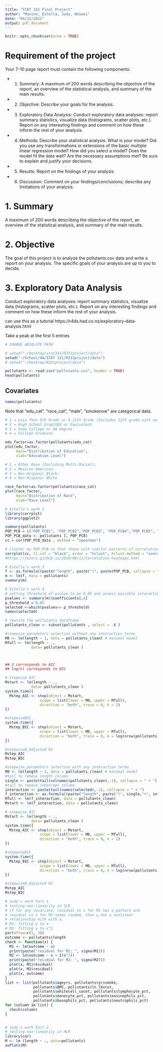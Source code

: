 ```yaml
---
title: "STAT 331 Final Project"
author: "Maxine, Estella, Judy, Weiwei"
date: "04/12/2021"
output: pdf_document
---
```


```r
knitr::opts_chunk$set(echo = TRUE)
```


# Requirement of the project 
Your 7–10 page report must contain the following components: 

- 1. Summary:
A maximum of 200 words describing the objective of the report, an overview of the statistical analysis, and summary of the main results.

- 2. Objective:
Describe your goals for the analysis.

- 3. Exploratory Data Analysis:
Conduct exploratory data analyses: report summary statistics, visualize data (histograms, scatter plots, etc.). Report on any interesting findings and comment on how these inform the rest of your analysis.

- 4. Methods:
Describe your statistical analysis: What is your model? Did you use any transformations or extensions of the basic multiple linear regression model? How did you select a model? Does the model fit the data well? Are the necessary assumptions met? Be sure to explain and justify your decisions.

- 5. Results:
Report on the findings of your analysis

- 6. Discussion:
Comment on your findings/conclusions; describe any limitations of your analysis.


# 1. Summary
A maximum of 200 words describing the objective of the report, an overview of the statistical analysis, and summary of the main results.

# 2. Objective 

The goal of this project is to analyze the pollutants.csv data and write a report on your analysis. The specific goals of your analysis are up to you to decide.

# 3. Exploratory Data Analysis
Conduct exploratory data analyses: report summary statistics, visualize data (histograms, scatter plots, etc.). Report on any interesting findings and comment on how these inform the rest of your analysis.

can use this as a tutorial https://r4ds.had.co.nz/exploratory-data-analysis.html


Take a peak at the first 5 entries
```r
# CHANGE ABSOLUTE PATH

# setwd("~/Desktop/stat341/R331project/data")
setwd("~/School/4A/STAT 331/R331project/data")
# setwd("~/Desktop/R331project/data")

pollutants <- read.csv("pollutants.csv", header = TRUE)
head(pollutants)
```

## Covariates
```r
names(pollutants)
```
Note that "edu_cat", "race_cat", "male", "smokenow" are categorical data. 

```r
# 1 = Less Than 9th Grade or 9-11th Grade (Includes 12th grade with no diploma) 
# 2 = High School Grad/GED or Equivalent
# 3 = Some College or AA degree
# 4 = College Graduate

edu_factor=as.factor(pollutants$edu_cat)
plot(edu_factor, 
     main="Distribution of Education",
     xlab="Education Level")

# 1 = Other Race (Including Multi-Racial);
# 2 = Mexican American; 
# 3 = Non-Hispanic Black; 
# 4 = Non-Hispanic White

race_factor=as.factor(pollutants$race_cat)
plot(race_factor, 
     main="Distribution of Race",
     xlab="Race Level")
```


```r
# Estella's work 1
library(corrplot)
library(ggplot2)

summary(pollutants)
POP_PCB = c("POP_PCB1", "POP_PCB2","POP_PCB3", "POP_PCB4","POP_PCB5", "POP_PCB6","POP_PCB7", "POP_PCB8","POP_PCB9", "POP_PCB10", "POP_PCB11")
POP_PCB_data <- pollutants [, POP_PCB]
cc = cor(POP_PCB_data , method = "spearman")

# cluster my POP_PCB so that those with similar patterns of correlation coefficients are closer together. 
corrplot(cc, tl.col = "black", order = "hclust", hclust.method = "average", addrect = 4, tl.cex = 0.7)
#https://jkzorz.github.io/2019/06/11/Correlation-heatmaps.html
```
```r
# Estella's work 3
f <- as.formula((paste("length", paste("(", paste(POP_PCB, collapse = " + "), ")^2"), sep = " ~")))
m <- lm(f, data = pollutants)
summary(m)
```

```r
# Estella's work 4 
# setting threshold of pvalue to be 0.05 and assess possible interaction terms
pvalues <- summary(m)$coefficients[,4]
p_threshold = 0.05
selected <-which(pvalues<= p_threshold)
names(selected)
```

```r
# rewrite the pollutants dataframe
pollutants_clean <- subset(pollutants , select = -X )
```

```r
#stepwise parameters selection without any interaction terms
M0 <- lm(length ~ 1, data = pollutants_clean) # minimal model
Mfull <- lm(length ~ .,
            data= pollutants_clean )



## 2 corresponds to AIC
## log(n) corresponds to BIC

# stepwise AIC
Mstart <- lm(length ~ .,
            data= pollutants_clean )
system.time({
  Mstep_AIC <- step(object = Mstart,
                scope = list(lower = M0, upper = Mfull),
                direction = "both", trace = 0, k = 2)
})

#stepwiseBIC
system.time({
  Mstep_BIC <- step(object = Mstart,
                scope = list(lower = M0, upper = Mfull),
                direction = "both", trace = 0, k = log(nrow(pollutants)))
})

#stepwiseB_Adjusted R2
Mstep_AIC
Mstep_BIC
```

```r
#stepwise parameters selection with any interaction terms
M0 <- lm(length ~ 1, data = pollutants_clean) # minimal model
#tail to remove length column
single <- paste(tail(colnames(pollutants_clean),-1), collapse = " + ")
#tail to remove intercept column
interaction <- paste(tail(names(selected),-1), collapse = " + ")
f_interaction <- as.formula((paste("length", paste("(", single,"+", interaction, ")"), sep = " ~")))
Mfull <- lm(f_interaction, data = pollutants_clean)
Mstart <- lm(f_interaction, data = pollutants_clean)

# stepwise AIC
Mstart <- lm(length ~ .,
            data= pollutants_clean )
system.time({
  Mstep_AIC <- step(object = Mstart,
                scope = list(lower = M0, upper = Mfull),
                direction = "both", trace = 0, k = 2)
})

#stepwiseBIC
system.time({
  Mstep_BIC <- step(object = Mstart,
                scope = list(lower = M0, upper = Mfull),
                direction = "both", trace = 0, k = log(nrow(pollutants)))
})

#stepwiseB_Adjusted R2
Mstep_AIC
Mstep_BIC
``` 

```r
# Judy's work Part 1
# testing non-linearity in SLR
# if for any covariate, residual vs x for M1 has a pattern and
# residual vs x for M2 seems random, then y has a nonlinear
# relationship with with x.
# M1: fitting y to x
# M2: fitting y to x^2
par(mfrow=c(1, 3))
outcome <- pollutants$length
check <- function(x) {
  M1 <- lm(outcome ~ x)
  print(paste("residual for M1: ", sigma(M1)))
  M2 <- lm(outcome ~ x + I(x^2))
  print(paste("residual for M2: ", sigma(M2)))
  plot(x, M1$residual)
  plot(x, M2$residual)
  plot(x, outcome)
}
list <- list(pollutants$ageyrs, pollutants$yrssmoke,
             pollutants$BMI, pollutants$ln_lbxcot,
             pollutants$whitecell_count, pollutants$lymphocyte_pct, 
             pollutants$monocyte_pct, pollutants$eosinophils_pct, 
             pollutants$basophils_pct, pollutants$neutrophils_pct)
for (column in list) {
  check(column)
}
  
```

```r
# Judy's work Part 2
# testing non-linearity in MLR
library(car)
M <- lm (length ~ ., data=pollutants)
avPlots(M)
```
